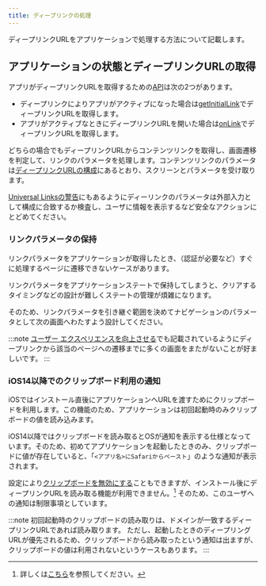 ```yaml
---
title: ディープリンクの処理
---
```


ディープリンクURLをアプリケーションで処理する方法について記載します。

## アプリケーションの状態とディープリンクURLの取得

アプリがディープリンクURLを取得するための[API](https://rnfirebase.io/dynamic-links/usage#listening-for-dynamic-links)は次の2つがあります。

- ディープリンクによりアプリがアクティブになった場合は[getInitialLink](https://rnfirebase.io/reference/dynamic-links#getInitialLink)でディープリンクURLを取得します。
- アプリがアクティブなときにディープリンクURLを開いた場合は[onLink](https://rnfirebase.io/reference/dynamic-links#onLink)でディープリンクURLを取得します。

どちらの場合でもディープリンクURLからコンテンツリンクを取得し、画面遷移を判定して、リンクのパラメータを処理します。コンテンツリンクのパラメータは[ディープリンクURLの構成](./create-deep-link.mdx#ディープリンクURLの構成)にあるとおり、スクリーンとパラメータを受け取ります。

[Universal Linksの警告](https://developer.apple.com/documentation/xcode/supporting-universal-links-in-your-app)にもあるようにディーリンクのパラメータは外部入力として構成に合致するか検査し、ユーザに情報を表示するなど安全なアクションにとどめてください。

### リンクパラメータの保持

リンクパラメータをアプリケーションが取得したとき、（認証が必要など）すぐに処理するページに遷移できないケースがあります。

リンクパラメータをアプリケーションステートで保持してしまうと、クリアするタイミングなどの設計が難しくステートの管理が煩雑になります。

そのため、リンクパラメータを引き継ぐ範囲を決めてナビゲーションのパラメータとして次の画面へわたすよう設計してください。

:::note
[ユーザー エクスペリエンスを向上させる](https://developer.android.com/training/app-links/deep-linking#handling-intents)でも記載されているようにディープリンクから該当のページへの遷移までに多くの画面をまたがないことが好ましいです。
:::

### iOS14以降でのクリップボード利用の通知

iOSではインストール直後にアプリケーションへURLを渡すためにクリップボードを利用します。この機能のため、アプリケーションは初回起動時のみクリップボードの値を読み込みます。

iOS14以降ではクリップボードを読み取るとOSが通知を表示する仕様となっています。そのため、初めてアプリケーションを起動したときのみ、クリップボードに値が存在していると、「`<アプリ名>にSafariからペースト`」のような通知が表示されます。

設定により[クリップボードを無効にする](https://firebase.google.com/docs/dynamic-links/ios/receive?hl=ja#set-up-firebase-and-the-dynamic-links-sdk)こともできますが、インストール後にディープリンクURLを読み取る機能が利用できません。[^1]
そのため、このユーザへの通知は制限事項としています。

[^1]:詳しくは[こちら](./react-native-firebase.mdx#他のユーザが開いたディープリンクURLを読み取る可能性がある)を参照してください。

:::note
初回起動時のクリップボードの読み取りは、ドメインが一致するディープリンクURLであれば読み取ります。
ただし、起動したときのディープリングURLが優先されるため、クリップボードから読み取ったという通知は出ますが、クリップボードの値は利用されないというケースもあります。
:::
